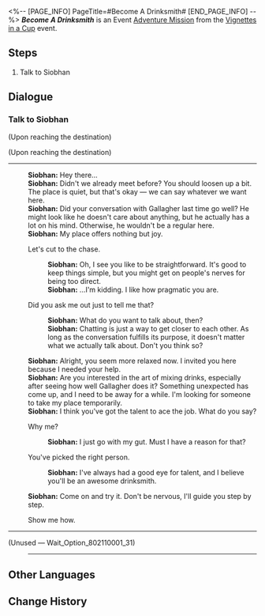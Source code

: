 <%-- [PAGE_INFO]
PageTitle=#Become A Drinksmith#
[END_PAGE_INFO] --%>
{{Stub|Dialogue.}}
{{Mission Infobox
|id            = 8021100
|title         = 
|image         = <!--Mission Become A Drinksmith.png-->
|type          = Adventure
|event_name    = Vignettes in a Cup
|chapter       = Vignettes in a Cup
|requirements  = [[Trailblaze Mission]] ''[[A Walk Among the Tombstones]]'' completed
|summary       = <!--official mission summary from Fate's Atlas-->
|characters    = Siobhan; Trailblazer
|startLocation = [[Penacony]] - [[The Reverie (Dreamscape)]]
|world         = Penacony
|area          = The Reverie (Dreamscape)
|prev          = 
|next          = Morose Monsters (I)
|rewards       = Credit*5,000
}}
'''''Become A Drinksmith''''' is an Event [[Adventure Mission]] from the [[Vignettes in a Cup]] event.

==Steps==
# Talk to Siobhan

<!--
==Gameplay Notes==

--><!--
==Trial Character==

-->
==Dialogue==
{{Stub Dialogue}}

===Talk to Siobhan{{subst:void|<!--802110001-->}}===
{{Mission Description|type=adventure|location=The Reverie (Dreamscape)|Siobhan, the manager of Dreamjolt Hostelry, offered you an assignment to temporarily take over the job of drinksmith.}}
{{Dialogue Start}}
;(Upon reaching the destination)

;(Upon reaching the destination)
----
:'''Siobhan:''' Hey there...
:'''Siobhan:''' Didn't we already meet before? You should loosen up a bit. The place is quiet, but that's okay &mdash; we can say whatever we want here.
:'''Siobhan:''' Did your conversation with Gallagher last time go well? He might look like he doesn't care about anything, but he actually has a lot on his mind. Otherwise, he wouldn't be a regular here.
:'''Siobhan:''' My place offers nothing but joy.
:{{DIcon|Arrow}} Let's cut to the chase.
::'''Siobhan:''' Oh, I see you like to be straightforward. It's good to keep things simple, but you might get on people's nerves for being too direct.
::'''Siobhan:''' ...I'm kidding. I like how pragmatic you are.
:{{DIcon|Arrow}} Did you ask me out just to tell me that?
::'''Siobhan:''' What do you want to talk about, then?
::'''Siobhan:''' Chatting is just a way to get closer to each other. As long as the conversation fulfills its purpose, it doesn't matter what we actually talk about. Don't you think so?
:'''Siobhan:''' Alright, you seem more relaxed now. I invited you here because I needed your help.
:'''Siobhan:''' Are you interested in the art of mixing drinks, especially after seeing how well Gallagher does it? Something unexpected has come up, and I need to be away for a while. I'm looking for someone to take my place temporarily.
:'''Siobhan:''' I think you've got the talent to ace the job. What do you say?
:{{DIcon|Arrow}} Why me?
::'''Siobhan:''' I just go with my gut. Must I have a reason for that?
:{{DIcon|Arrow}} You've picked the right person.
::'''Siobhan:''' I've always had a good eye for talent, and I believe you'll be an awesome drinksmith.
:'''Siobhan:''' Come on and try it. Don't be nervous, I'll guide you step by step.
:{{DIcon|Arrow}} Show me how.
----
;(Unused &mdash; Wait_Option_802110001_31)
:----
{{Dialogue End}}

==Other Languages==
{{Other Languages
|en   = Become A Drinksmith
|zhs  = 成为调饮师
|zht  = 成為調飲師
|ja   = バーテンダーになろう！
|ko   = 음료 제조가가 되다
|es   = Conviértete en barman
|fr   = Mixologue en devenir
|ru   = Стать барменом
|th   = สวมบทบาร์เทนเดอร์
|vi   = Trở Thành Người Pha Chế
|de   = Barkeeper werden
|id   = Menjadi Bartender
|pt   = Se Torne {{MC|f=uma|m=um}} Coquetelista
}}

==Change History==
{{Change History|2.1}}
